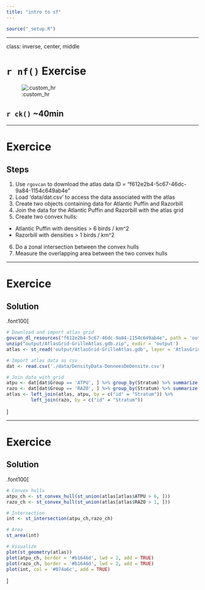 ```yaml
---
title: "intro to sf"
---
```



```r
source("_setup.R")
```

---

class: inverse, center, middle

# `r nf()` Exercise

![:custom_hr]()

## `r ck()` ~40min

---

# Exercice

## Steps

1. Use `rgovcan` to download the atlas data ID = "f612e2b4-5c67-46dc-9a84-1154c649ab4e"
2. Load ‘data/dat.csv’ to access the data associated with the atlas
3. Create two objects containing data for Atlantic Puffin and Razorbill
4. Join the data for the Atlantic Puffin and Razorbill with the atlas grid
5. Create two convex hulls:
  - Atlantic Puffin with densities > 6 birds / km^2
  - Razorbill with densities > 1 birds / km^2
6. Do a zonal intersection between the convex hulls
7. Measure the overlapping area between the two convex hulls




---

# Exercice

## Solution

.font100[
```r
# Download and import atlas grid
govcan_dl_resources("f612e2b4-5c67-46dc-9a84-1154c649ab4e", path = 'output')
unzip("output/AtlasGrid-GrilleAtlas.gdb.zip", exdir = 'output')
atlas <- st_read('output/AtlasGrid-GrilleAtlas.gdb', layer = 'AtlasGrid_GrilleAtlas')

# Import atlas data as csv
dat <- read.csv('./data/DensityData-DonneesDeDensite.csv')

# Join data with grid
atpu <- dat[dat$Group == 'ATPU', ] %>% group_by(Stratum) %>% summarize(ATPU = mean(Density))
razo <- dat[dat$Group == 'RAZO', ] %>% group_by(Stratum) %>% summarize(RAZO = mean(Density))
atlas <- left_join(atlas, atpu, by = c("id" = "Stratum")) %>%
         left_join(razo, by = c("id" = "Stratum"))

```
]

---

# Exercice

## Solution

.font100[
```r
# Convex hulls
atpu_ch <- st_convex_hull(st_union(atlas[atlas$ATPU > 6, ]))
razo_ch <- st_convex_hull(st_union(atlas[atlas$RAZO > 1, ]))

# Intersection
int <- st_intersection(atpu_ch,razo_ch)

# Area
st_area(int)

# Visualize
plot(st_geometry(atlas))
plot(atpu_ch, border = '#b1646d', lwd = 2, add = TRUE)
plot(razo_ch, border = '#b1646d', lwd = 2, add = TRUE)
plot(int, col = '#074a6c', add = TRUE)

```
]
